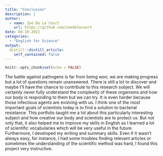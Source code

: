 ```yaml
---
title: "Conclusion"
description: | 
author:
  - name: Zoé De Le Court
    url: https://github.com/zoedelecourt
date: 04-19-2021
categories:
  - "English for Science"
output:
  distill::distill_article:
    self_contained: false
---
```


```r
knitr::opts_chunk$set(echo = FALSE)
```


The battle against pathogens is far from being won, we are making progress but a lot of questions remain unanswered. There is still a lot to discover and maybe I'll have the chance to contribute to this research subject. We will certainly never fully understand the complexity of these organisms and how our body is responding to them but we can try. It is even harder because those infectious agents are evolving with us. I think one of the most important goals of scientists today is to find a solution to bacterial resistance.
This portfolio taught me a lot about this particularly interesting subject and how creative our body and scientists are to protect us. But not only that, it also helped me to improve my skills in English as I learned a lot of scientific vocabularies which will be very useful in the future. Furthermore, I developed my writing and summary skills. Even if it wasn't always easy, for instance, I had some troubles finding relevant articles  or sometimes the understanding of the scientific method was hard, I found this project very instructive.
